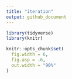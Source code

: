 ```yaml
---
title: "iteration"
output: github_document
---
```


```r
library(tidyverse)
library(knitr)

knitr::opts_chunk$set(
  fig.width = 6, 
  fig.asp = .6, 
  out.width = "90%"
)
```



